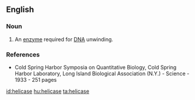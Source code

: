 ==English==

===Noun===
{{wikipedia}}
{{en-noun}}

# {{biochemistry}} An [[enzyme]] required for [[DNA]] unwinding.

===References===
*Cold Spring Harbor Symposia on Quantitative Biology, Cold Spring Harbor Laboratory, Long Island Biological Association (N.Y.) - Science - 1933 - 251 pages  <!--erm, what page?  ISBn ?-->

[[id:helicase]]
[[hu:helicase]]
[[ta:helicase]]